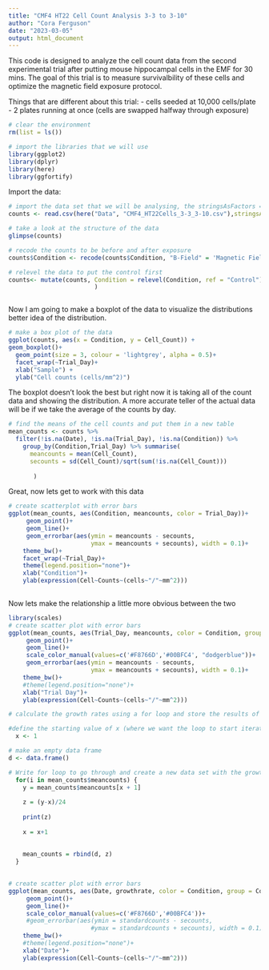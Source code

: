 ```yaml
---
title: "CMF4 HT22 Cell Count Analysis 3-3 to 3-10"
author: "Cora Ferguson"
date: "2023-03-05"
output: html_document
---
```


This code is designed to analyze the cell count data from the second experimental trial after putting mouse hippocampal cells in the EMF for 30 mins.  The goal of this trial is to measure survivalbility of these cells and optimize the magnetic field exposure protocol.

Things that are different about this trial:
- cells seeded at 10,000 cells/plate
- 2 plates running at once (cells are swapped halfway through exposure)


```r
# clear the environment
rm(list = ls())

# import the libraries that we will use
library(ggplot2)
library(dplyr)
library(here)
library(ggfortify)

```

Import the data:
```r
# import the data set that we will be analysing, the stringsAsFactors = True argument converts categorical data to factors so we can analyse the levels
counts <- read.csv(here("Data", "CMF4_HT22Cells_3-3_3-10.csv"),stringsAsFactors = TRUE)

# take a look at the structure of the data
glimpse(counts)

# recode the counts to be before and after exposure
counts$Condition <- recode(counts$Condition, "B-Field" = 'Magnetic Field')

# relevel the data to put the control first
counts<- mutate(counts, Condition = relevel(Condition, ref = "Control"),
                        )



```

Now I am going to make a boxplot of the data to visualize the distributions
better idea of the distribution.

```r
# make a box plot of the data
ggplot(counts, aes(x = Condition, y = Cell_Count)) +
geom_boxplot()+
  geom_point(size = 3, colour = 'lightgrey', alpha = 0.5)+
  facet_wrap(~Trial_Day)+
  xlab("Sample") +
  ylab("Cell counts (cells/mm^2)")
```

The boxplot doesn't look the best but right now it is taking all of the count data and showing the distribution.  A more accurate teller of the actual data will be if we take the average of the counts by day.

```r
# find the means of the cell counts and put them in a new table
mean_counts <- counts %>% 
  filter(!is.na(Date), !is.na(Trial_Day), !is.na(Condition)) %>%
    group_by(Condition,Trial_Day) %>% summarise(
      meancounts = mean(Cell_Count),
      secounts = sd(Cell_Count)/sqrt(sum(!is.na(Cell_Count)))
  
       )
```

Great, now lets get to work with this data

```r
# create scatterplot with error bars
ggplot(mean_counts, aes(Condition, meancounts, color = Trial_Day))+
     geom_point()+
     geom_line()+
     geom_errorbar(aes(ymin = meancounts - secounts,
                       ymax = meancounts + secounts), width = 0.1)+
    theme_bw()+
    facet_wrap(~Trial_Day)+
    theme(legend.position="none")+
    xlab("Condition")+
    ylab(expression(Cell~Counts~(cells~"/"~mm^2)))
         
```

Now lets make the relationship a little more obvious between the two

```r
library(scales)
# create scatter plot with error bars
ggplot(mean_counts, aes(Trial_Day, meancounts, color = Condition, group = Condition))+
     geom_point()+
     geom_line()+
     scale_color_manual(values=c('#F8766D','#00BFC4', "dodgerblue"))+
     geom_errorbar(aes(ymin = meancounts - secounts,
                       ymax = meancounts + secounts), width = 0.1)+
    theme_bw()+
    #theme(legend.position="none")+
    xlab("Trial Day")+
    ylab(expression(Cell~Counts~(cells~"/"~mm^2)))
```
```r
# calculate the growth rates using a for loop and store the results of the data in   a new dataframe

#define the starting value of x (where we want the loop to start iterating through   our previous data set)
  x <- 1

# make an empty data frame
d <- data.frame()

# Write for loop to go through and create a new data set with the growth rates
  for(i in mean_counts$meancounts) {
    y = mean_counts$meancounts[x + 1]
    
    z = (y-x)/24
    
    print(z)
    
    x = x+1
    
    
    mean_counts = rbind(d, z)
  }
  

```

```r

# create scatter plot with error bars
ggplot(mean_counts, aes(Date, growthrate, color = Condition, group = Condition))+
     geom_point()+
     geom_line()+
     scale_color_manual(values=c('#F8766D','#00BFC4'))+
     #geom_errorbar(aes(ymin = standardcounts - secounts,
                       #ymax = standardcounts + secounts), width = 0.1)+
    theme_bw()+
    #theme(legend.position="none")+
    xlab("Date")+
    ylab(expression(Cell~Counts~(cells~"/"~mm^2)))
```

